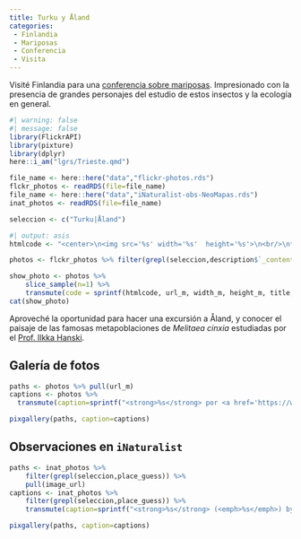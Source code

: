 ```yaml
---
title: Turku y Åland
categories:
 - Finlandia
 - Mariposas
 - Conferencia
 - Visita
---
```


Visité Finlandia para una [conferencia sobre mariposas](/evnts/2014_ICBB_VII.qmd). Impresionado con la presencia de grandes personajes del estudio de estos insectos y la ecología en general. 


```r
#| warning: false
#| message: false
library(FlickrAPI)
library(pixture)
library(dplyr)
here::i_am("lgrs/Trieste.qmd")
```

```r
file_name <- here::here("data","flickr-photos.rds")
flckr_photos <- readRDS(file=file_name)
file_name <- here::here("data","iNaturalist-obs-NeoMapas.rds")
inat_photos <- readRDS(file=file_name)

seleccion <- c("Turku|Åland")
```


```r
#| output: asis
htmlcode <- "<center>\n<img src='%s' width='%s'  height='%s'>\n<br/>\n**%s** by <a href='https://www.flickr.com/photos/%s/%s' target='flickr'>JR Ferrer Paris @ flickr</a><br/></center>"

photos <- flckr_photos %>% filter(grepl(seleccion,description$`_content`) )

show_photo <- photos %>% 
    slice_sample(n=1) %>%
    transmute(code = sprintf(htmlcode, url_m, width_m, height_m, title, owner, id)) %>% pull()
cat(show_photo)
```


Aproveché la oportunidad para hacer una excursión a Åland, y conocer el paisaje de las famosas metapoblaciones de _Melitaea cinxia_ estudiadas por el [Prof. Ilkka Hanski](https://en.wikipedia.org/wiki/Ilkka_Hanski).


## Galería de fotos

```r
paths <- photos %>% pull(url_m)
captions <- photos %>% 
  transmute(caption=sprintf("<strong>%s</strong> por <a href='https://www.flickr.com/photos/jferrer/%s' target='flickr'>JR Ferrer Paris @ flickr</a>",title,id)) %>% pull()

pixgallery(paths, caption=captions)

```

## Observaciones en `iNaturalist`


```r
paths <- inat_photos %>% 
    filter(grepl(seleccion,place_guess)) %>% 
    pull(image_url)
captions <- inat_photos %>% 
    filter(grepl(seleccion,place_guess)) %>% 
    transmute(caption=sprintf("<strong>%s</strong> (<emph>%s</emph>) by <a href='%s' target='iNat'>NeoMapas @ iNaturalist</a>",species_guess,scientific_name,url)) %>% pull()

pixgallery(paths, caption=captions)
```